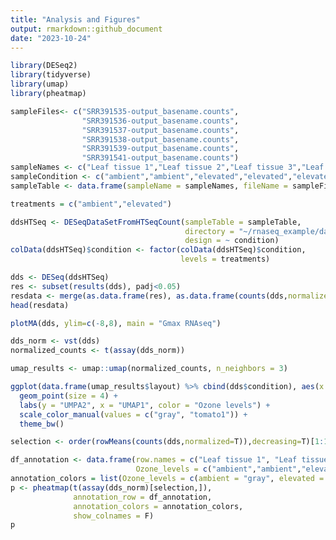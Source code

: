 ```yaml
---
title: "Analysis and Figures"
output: rmarkdown::github_document
date: "2023-10-24"
---
```


```r
library(DESeq2)
library(tidyverse)
library(umap)
library(pheatmap)
```

```r
sampleFiles<- c("SRR391535-output_basename.counts",
                "SRR391536-output_basename.counts",
                "SRR391537-output_basename.counts",
                "SRR391538-output_basename.counts",
                "SRR391539-output_basename.counts",
                "SRR391541-output_basename.counts")
sampleNames <- c("Leaf tissue 1","Leaf tissue 2","Leaf tissue 3","Leaf tissue 4","Leaf tissue 5","Leaf tissue 6")
sampleCondition <- c("ambient","ambient","elevated","elevated","elevated","ambient")
sampleTable <- data.frame(sampleName = sampleNames, fileName = sampleFiles, condition = sampleCondition)

treatments = c("ambient","elevated")

ddsHTSeq <- DESeqDataSetFromHTSeqCount(sampleTable = sampleTable,
                                       directory = "~/rnaseq_example/data/",
                                       design = ~ condition)
colData(ddsHTSeq)$condition <- factor(colData(ddsHTSeq)$condition,
                                      levels = treatments)
```

```r
dds <- DESeq(ddsHTSeq)
res <- subset(results(dds), padj<0.05)
resdata <- merge(as.data.frame(res), as.data.frame(counts(dds,normalized =TRUE)), by = 'row.names', sort = FALSE)
head(resdata)
```

```r
plotMA(dds, ylim=c(-8,8), main = "Gmax RNAseq")
```
```r
dds_norm <- vst(dds)
normalized_counts <- t(assay(dds_norm))

umap_results <- umap::umap(normalized_counts, n_neighbors = 3)

ggplot(data.frame(umap_results$layout) %>% cbind(dds$condition), aes(x = X1, y = X2, color = dds$condition)) +
  geom_point(size = 4) + 
  labs(y = "UMPA2", x = "UMAP1", color = "Ozone levels") +
  scale_color_manual(values = c("gray", "tomato1")) +
  theme_bw()
```

```r
selection <- order(rowMeans(counts(dds,normalized=T)),decreasing=T)[1:1000]

df_annotation <- data.frame(row.names = c("Leaf tissue 1", "Leaf tissue 2", "Leaf tissue 3", "Leaf tissue 4", "Leaf tissue 5", "Leaf tissue 6"),
                            Ozone_levels = c("ambient","ambient","elevated","elevated","elevated","ambient"))
annotation_colors = list(Ozone_levels = c(ambient = "gray", elevated = "tomato1"))
p <- pheatmap(t(assay(dds_norm)[selection,]),
              annotation_row = df_annotation,
              annotation_colors = annotation_colors,
              show_colnames = F)
p
```

